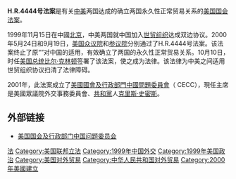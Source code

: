 {{Unreferenced|time=2012-06-30T14:00:07+00:00 }}
'''H.R.4444号法案'''是有关[[中华人民共和国|中]][[美國|美]]两国达成的确立两国永久性正常贸易关系的[[美国国会法案|美国国会法案]]。

1999年11月15日在中國[[北京|北京]]，中美两国就中国加入[[世贸组织|世贸组织]]达成双边协议。2000年5月24日和9月19日，[[美国众议院|美国众议院]]和[[美国参议院|参议院]]分别通过了H.R.4444号法案。该法案终止了原“{{le|杰克逊-瓦尼克修正案|Jackson–Vanik amendment}}”对中国的适用，有效确立了两国的永久性正常贸易关系。10月10日，时任[[美国总统|美国总统]][[比尔·克林顿|比尔·克林顿]]签署了该法案，使之成为法律。该法律为中美之间适用世贸组织协议扫清了法律障碍。

2001年，此法案成立了[[美國國會及行政部門中國問題委員會|美國國會及行政部門中國問題委員會]]（ CECC），現任主席是美國眾議院外交事務委員會、[[共和黨_(美國)|共和黨]]人[[克里斯·史密斯|克里斯·史密斯]]。

== 外部链接 ==
* [http://www.cecc.gov 美国国会及行政部门中国问题委员会] {{Wayback|url=http://www.cecc.gov/ |date=20210204233126 }}

{{USA-stub}}

[[Category:中華人民共和國－美國關係|法]]
[[Category:美国联邦立法|Category:美国联邦立法]]
[[Category:1999年中国外交|Category:1999年中国外交]]
[[Category:1999年美国政治|Category:1999年美国政治]]
[[Category:美国对外贸易|Category:美国对外贸易]]
[[Category:中华人民共和国对外贸易|Category:中华人民共和国对外贸易]]
[[Category:2000年美國建立|Category:2000年美國建立]]